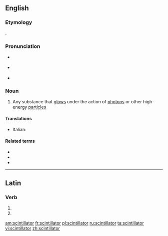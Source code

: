 ==English==
{{wikipedia}}

===Etymology===
{{suffix|scintillate|or|lang=en}}.

===Pronunciation===
* {{a|RP}} {{IPA|/ˌsɪntɪˈleɪtə(ɹ)/|lang=en}}
* {{a|GA}} {{IPA|/ˌsɪntəˈleɪtəɹ/|lang=en}}
* {{hyphenation|scin|til|lat|or|lang=en}}

===Noun===
{{en-noun}}

# {{label|en|physics}} Any substance that [[glow]]s under the action of [[photon]]s or other high-energy [[particle]]s

====Translations====
{{trans-top|substance which glows under the action of high-energy particles}}
* Italian: {{t|it|scintillatore|m}}
{{trans-mid}}
{{trans-bottom}}

====Related terms====
* {{l|en|scintillate}}
* {{l|en|scintillating|pos=adjective}}
* {{l|en|scintillation}}

----

==Latin==

===Verb===
{{la-verb-form|scintillātor}}

# {{inflection of|scintillō||2|s|futr|pasv|impr|lang=la}}
# {{inflection of|scintillō||3|s|futr|pasv|impr|lang=la}}

[[am:scintillator]]
[[fr:scintillator]]
[[pl:scintillator]]
[[ru:scintillator]]
[[ta:scintillator]]
[[vi:scintillator]]
[[zh:scintillator]]